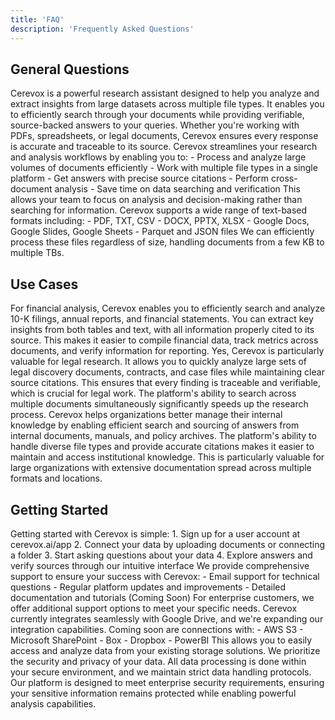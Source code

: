 ```yaml
---
title: 'FAQ'
description: 'Frequently Asked Questions'
---
```


## General Questions

<AccordionGroup>
  <Accordion title="What is Cerevox?">
    Cerevox is a powerful research assistant designed to help you analyze and extract insights from large datasets across multiple file types. It enables you to efficiently search through your documents while providing verifiable, source-backed answers to your queries. Whether you're working with PDFs, spreadsheets, or legal documents, Cerevox ensures every response is accurate and traceable to its source.
  </Accordion>
  <Accordion title="How can Cerevox benefit my business?">
    Cerevox streamlines your research and analysis workflows by enabling you to:
    - Process and analyze large volumes of documents efficiently
    - Work with multiple file types in a single platform
    - Get answers with precise source citations
    - Perform cross-document analysis
    - Save time on data searching and verification
    This allows your team to focus on analysis and decision-making rather than searching for information.
  </Accordion>
  <Accordion title="What file types does Cerevox support?">
    Cerevox supports a wide range of text-based formats including:
    - PDF, TXT, CSV
    - DOCX, PPTX, XLSX
    - Google Docs, Google Slides, Google Sheets
    - Parquet and JSON files
    We can efficiently process these files regardless of size, handling documents from a few KB to multiple TBs.
  </Accordion>
</AccordionGroup>

## Use Cases

<AccordionGroup>
  <Accordion title="How can Cerevox help with financial analysis?">
    For financial analysis, Cerevox enables you to efficiently search and analyze 10-K filings, annual reports, and financial statements. You can extract key insights from both tables and text, with all information properly cited to its source. This makes it easier to compile financial data, track metrics across documents, and verify information for reporting.
  </Accordion>
  <Accordion title="Can Cerevox assist with legal research?">
    Yes, Cerevox is particularly valuable for legal research. It allows you to quickly analyze large sets of legal discovery documents, contracts, and case files while maintaining clear source citations. This ensures that every finding is traceable and verifiable, which is crucial for legal work. The platform's ability to search across multiple documents simultaneously significantly speeds up the research process.
  </Accordion>
  <Accordion title="How does Cerevox support enterprise knowledge management?">
    Cerevox helps organizations better manage their internal knowledge by enabling efficient search and sourcing of answers from internal documents, manuals, and policy archives. The platform's ability to handle diverse file types and provide accurate citations makes it easier to maintain and access institutional knowledge. This is particularly valuable for large organizations with extensive documentation spread across multiple formats and locations.
  </Accordion>
</AccordionGroup>

## Getting Started

<AccordionGroup>
  <Accordion title="How do I get started with Cerevox?">
    Getting started with Cerevox is simple:
    1. Sign up for a user account at cerevox.ai/app
    2. Connect your data by uploading documents or connecting a folder
    3. Start asking questions about your data
    4. Explore answers and verify sources through our intuitive interface
  </Accordion>
  <Accordion title="What kind of support is available?">
    We provide comprehensive support to ensure your success with Cerevox:
    - Email support for technical questions
    - Regular platform updates and improvements
    - Detailed documentation and tutorials (Coming Soon)
    For enterprise customers, we offer additional support options to meet your specific needs.
  </Accordion>
  <Accordion title="How does data integration work?">
    Cerevox currently integrates seamlessly with Google Drive, and we're expanding our integration capabilities. Coming soon are connections with:
    - AWS S3
    - Microsoft SharePoint
    - Box
    - Dropbox
    - PowerBI
    This allows you to easily access and analyze data from your existing storage solutions.
  </Accordion>
  <Accordion title="Is my data secure with Cerevox?">
    We prioritize the security and privacy of your data. All data processing is done within your secure environment, and we maintain strict data handling protocols. Our platform is designed to meet enterprise security requirements, ensuring your sensitive information remains protected while enabling powerful analysis capabilities.
  </Accordion>
</AccordionGroup>
